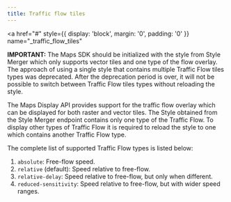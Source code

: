 ```yaml
---
title: Traffic flow tiles
---
```


<a
  href="#"
  style={{ display: 'block', margin: '0', padding: '0' }}
  name="_traffic_flow_tiles"
></a>

**IMPORTANT:** The Maps SDK should be initialized with the style from Style Merger which only
supports vector tiles and one type of the flow overlay. The approach of using a single style that
contains multiple Traffic Flow tiles types was deprecated. After the deprecation period is over, it
will not be possible to switch between Traffic Flow tiles types without reloading the style.

The Maps Display API provides support for the traffic flow overlay which can be displayed for both
raster and vector tiles. The Style obtained from the Style Merger endpoint contains only one type of
the Traffic Flow. To display other types of Traffic Flow it is required to reload the style to one
which contains another Traffic Flow type.

The complete list of supported Traffic Flow types is listed below:

1. `absolute`: Free-flow speed.
2. `relative` (default): Speed relative to free-flow.
3. `relative-delay`: Speed relative to free-flow, but only when different.
4. `reduced-sensitivity`: Speed relative to free-flow, but with wider speed ranges.